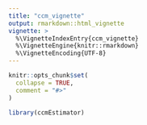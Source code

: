 ```yaml
---
title: "ccm_vignette"
output: rmarkdown::html_vignette
vignette: >
  %\VignetteIndexEntry{ccm_vignette}
  %\VignetteEngine{knitr::rmarkdown}
  %\VignetteEncoding{UTF-8}
---
```


```r
knitr::opts_chunk$set(
  collapse = TRUE,
  comment = "#>"
)
```

```r
library(ccmEstimator)
```
